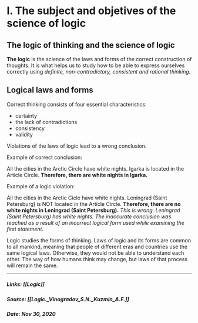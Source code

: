 # I. The subject and objetives of the science of logic

## The logic of thinking and the science of logic

**The logic** is the science of the laws and forms of the correct construction of thoughts. It is what helps us to study how to be able to express ourselves correctly using *definite, non-contradictory, consistent and rational thinking.*

## Logical laws and forms

Correct thinking consists of four essential characteristics: 
- certainty
- the lack of contradictions
- consistency 
- validity

Violations of the laws of logic lead to a wrong conclusion.

Example of correct conclusion:

All the cities in the Arctic Circle have white nights. Igarka is located in the Article Circle. **Therefore, there are white nights in Igarka.**


Example of a logic violation:

All the cities in the Arctic Cicle have white nights. Leningrad (Saint Petersburg) is NOT located in the Article Circle. **Therefore, there are no white nights in Leningrad (Saint Petersburg).**  *This is wrong. Leningrad (Saint Petersburg) has white nights. The inaccurate conclusion was reached as a result of an incorrect logical form used while examining the first statement.*

Logic studies the forms of thinking. Laws of logic and its forms are common to all mankind, meaning that people of different eras and countries use the same logical laws. Otherwise, they would not be able to understand each other. The way of how humans think may change, but laws of that process will remain the same.

---
##### Links:  [[Logic]]
##### Source: [[Logic._Vinogradov_S.N._Kuzmin_A.F.]]
##### Date: Nov 30, 2020